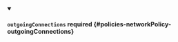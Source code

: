 


<details className="config-field" data-expandable="true" open>
<summary>

#### `outgoingConnections` <span className="config-field-required" data-required="false">required</span> <span className="config-field-type"></span> <span className="config-field-default"></span> <span className="config-field-enum"></span> {#policies-networkPolicy-outgoingConnections}



</summary>

<PartialOutgoingconnectionsreference />


</details>
